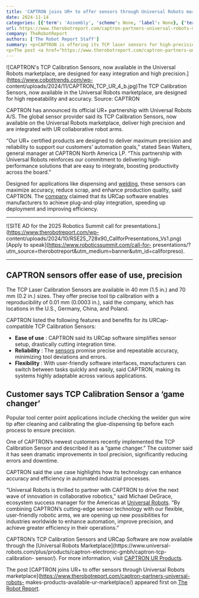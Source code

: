 ```yaml
---
title: 'CAPTRON joins UR+ to offer sensors through Universal Robots marketplace'
date: 2024-11-14
categories: [{'term': 'Assembly', 'scheme': None, 'label': None}, {'term': 'Cobot Arms', 'scheme': None, 'label': None}, {'term': 'Collaborative Robots', 'scheme': None, 'label': None}, {'term': 'News', 'scheme': None, 'label': None}, {'term': 'Sensors / Sensing Systems', 'scheme': None, 'label': None}, {'term': 'Welding & Fabrication', 'scheme': None, 'label': None}, {'term': 'CAPTRON', 'scheme': None, 'label': None}, {'term': 'Universal Robots', 'scheme': None, 'label': None}]
url: https://www.therobotreport.com/captron-partners-universal-robots-makes-products-available-ur-marketplace/
company: TheRobotReport
authors: ['The Robot Report Staff']
summary: <p>CAPTRON is offering its TCP laser sensors for high-precision tool tip calibration on Universal Robots' marketplace.</p>
<p>The post <a href="https://www.therobotreport.com/captron-partners-universal-robots-makes-products-available-ur-marketplace/">CAPTRON joins UR+ to offer sensors through Universal Robots marketplace</a> appeared first on <a href="https://www.therobotreport.com">The Robot Report</a>.</p>
---
```



![CAPTRON's TCP Calibration Sensors, now available in the Universal Robots
marketplace, are designed for easy integration and high
precision.](https://www.cobottrends.com/wp-
content/uploads/2024/11/CAPTRON_TCP_UR_4_b.jpg)The TCP Calibration Sensors,
now available in the Universal Robots marketplace, are designed for high
repeatability and accuracy. Source: CAPTRON

CAPTRON has announced its official UR+ partnership with Universal Robots A/S.
The global sensor provider said its TCP Calibration Sensors, now available on
the Universal Robots marketplace, deliver high precision and are integrated
with UR collaborative robot arms.

“Our UR+ certified products are designed to deliver maximum precision and
reliability to support our customers’ automation goals,” stated Sean Walters,
general manager at CAPTRON North America LP. “This partnership with Universal
Robots reinforces our commitment to delivering high-performance solutions that
are easy to integrate, boosting productivity across the board.”

Designed for applications like dispensing and
[welding](https://www.therobotreport.com/tag/welding), these sensors can
maximize accuracy, reduce scrap, and enhance production quality, said CAPTRON.
The [company](https://www.captron.com/) claimed that its URCap software
enables manufacturers to achieve plug-and-play integration, speeding up
deployment and improving efficiency.

* * *

![SITE AD for the 2025 Robotics Summit call for
presentations.](https://www.therobotreport.com/wp-
content/uploads/2024/10/RSE25_728x90_CallforPresentations_Vs1.png) [Apply to
speak](https://www.roboticssummit.com/call-for-
presentations/?utm_source=therobotreport&utm_medium=banner&utm_id=callforpreso).

* * *

## CAPTRON sensors offer ease of use, precision

The TCP Laser Calibration Sensors are available in 40 mm (1.5 in.) and 70 mm
(0.2 in.) sizes. They offer precise tool tip calibration with a
reproducibility of 0.01 mm (0.0003 in.), said the company, which has locations
in the U.S., Germany, China, and Poland.

CAPTRON listed the following features and benefits for its URCap-compatible
TCP Calibration Sensors:

  * **Ease of use** : CAPTRON said its URCap software simplifies sensor setup, drastically cutting integration time.
  * **Reliability** : The [sensors](https://www.therobotreport.com/category/technologies/sensors-sensing/) promise precise and repeatable accuracy, minimizing tool deviations and errors.
  * **Flexibility** : With user-friendly software interfaces, manufacturers can switch between tasks quickly and easily, said CAPTRON, making its systems highly adaptable across various applications.

## Customer says TCP Calibration Sensor a ‘game changer’

Popular tool center point applications include checking the welder gun wire
tip after cleaning and calibrating the glue-dispensing tip before each process
to ensure precision.

One of CAPTRON’s newest customers recently implemented the TCP Calibration
Sensor and described it as a “game changer.” The customer said it has seen
dramatic improvements in tool precision, significantly reducing errors and
downtime.

CAPTRON said the use case highlights how its technology can enhance accuracy
and efficiency in automated industrial processes.

“Universal Robots is thrilled to partner with CAPTRON to drive the next wave
of innovation in collaborative robotics,” said Michael DeGrace, ecosystem
success manager for the Americas at [Universal
Robots](https://www.therobotreport.com/tag/universal-robots). “By combining
CAPTRON’s cutting-edge sensor technology with our flexible, user-friendly
robotic arms, we are opening up new possibilities for industries worldwide to
enhance automation, improve precision, and achieve greater efficiency in their
operations.”

CAPTRON’s TCP Calibration Sensors and URCap Software are now available through
the [Universal Robots Marketplace](https://www.universal-
robots.com/plus/products/captron-electronic-gmbh/captron-tcp-calibration-
sensor/). For more information, visit [CAPTRON UR
Products](https://www.captron.com/products/optical-sensors/software/ur/).

The post [CAPTRON joins UR+ to offer sensors through Universal Robots
marketplace](https://www.therobotreport.com/captron-partners-universal-robots-
makes-products-available-ur-marketplace/) appeared first on [The Robot
Report](https://www.therobotreport.com).

